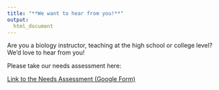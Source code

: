 ```yaml
---
title: "**We want to hear from you!**"
output:
  html_document
---
```


Are you a biology instructor, teaching at the high school or college level? We'd love to hear from you!

Please take our needs assessment here:

[Link to the Needs Assessment (Google Form)](https://forms.gle/K94oz3FFAUpqDWX17)
